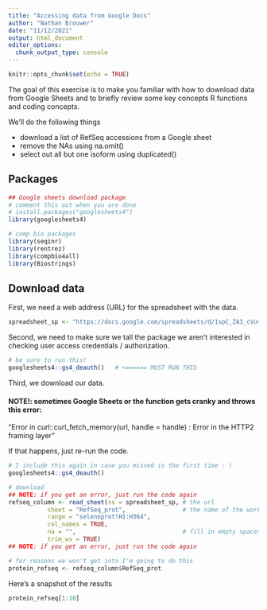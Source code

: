 ```yaml
---
title: "Accessing data from Google Docs"
author: "Nathan Brouwer"
date: "11/12/2021"
output: html_document
editor_options: 
  chunk_output_type: console
---
```


```r
knitr::opts_chunk$set(echo = TRUE)
```

The goal of this exercise is to make you familiar with how to download data from Google Sheets and to briefly review some key concepts R functions and coding concepts.

We'll do the following things

* download a list of RefSeq accessions from a Google sheet
* remove the NAs using na.omit()
* select out all but one isoform using duplicated()

## Packages 

```r
## Google sheets download package
# comment this out when you are done
# install.packages("googlesheets4")
library(googlesheets4)

# comp bio packages
library(seqinr)
library(rentrez)
library(compbio4all)
library(Biostrings)
```


## Download data

First, we need a web address (URL) for the spreadsheet with the data.

```r
spreadsheet_sp <- "https://docs.google.com/spreadsheets/d/1spC_ZA3_cVuvU3e_Jfcj2nEIfzp-vaP7SA5f-qwQ1pg/edit?usp=sharing" 
```

Second, we need to make sure we tall the package we aren't interested in checking user access credentials / authorization.

```r
# be sure to run this!
googlesheets4::gs4_deauth()   # <====== MUST RUN THIS
```

Third, we download our data.

#### NOTE!: sometimes Google Sheets or the function gets cranky and throws this error:

"Error in curl::curl_fetch_memory(url, handle = handle) : 
 Error in the HTTP2 framing layer"
 
If that happens, just re-run the code.

```r
# I include this again in case you missed is the first time : )
googlesheets4::gs4_deauth()  

# download
## NOTE: if you get an error, just run the code again
refseq_column <- read_sheet(ss = spreadsheet_sp, # the url
           sheet = "RefSeq_prot",                # the name of the worksheet
           range = "selenoprot!H1:H364",
           col_names = TRUE,
           na = "",                              # fill in empty spaces "" w/NA
           trim_ws = TRUE)
## NOTE: if you get an error, just run the code again

# for reasons we won't get into I'm going to do this
protein_refseq <- refseq_column$RefSeq_prot
```

Here's a snapshot of the results
```r
protein_refseq[1:10]
```
